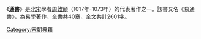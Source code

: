 {{Otheruses|subject=|other=中華文化中的民間曆書|黄历}}
{{Unreferenced|time=2021-11-19T12:27:58+00:00}}

《'''通書'''》是[[北宋|北宋]]學者[[周敦頤|周敦頤]]（1017年-1073年）的代表著作之一。該書又名《易通書》，為[[易學|易學]]著作，全書共40章，全文共計2601字。

{{wikisource}}
{{book-stub}}

[[Category:宋朝典籍|Category:宋朝典籍]]